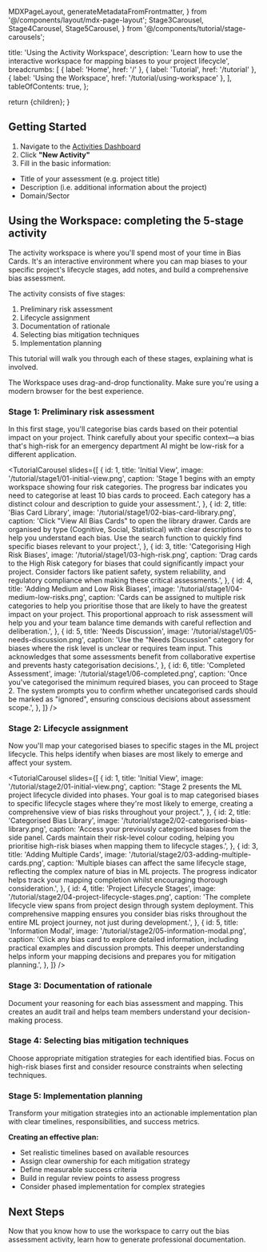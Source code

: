   MDXPageLayout,
  generateMetadataFromFrontmatter,
} from '@/components/layout/mdx-page-layout';
  Stage3Carousel,
  Stage4Carousel,
  Stage5Carousel,
} from '@/components/tutorial/stage-carousels';

  title: 'Using the Activity Workspace',
  description:
    'Learn how to use the interactive workspace for mapping biases to your project lifecycle',
  breadcrumbs: [
    { label: 'Home', href: '/' },
    { label: 'Tutorial', href: '/tutorial' },
    { label: 'Using the Workspace', href: '/tutorial/using-workspace' },
  ],
  tableOfContents: true,
};


  return <MDXPageLayout frontmatter={frontmatter}>{children}</MDXPageLayout>;
}

## Getting Started

1. Navigate to the [Activities Dashboard](/activities)
2. Click **"New Activity"**
3. Fill in the basic information:

- Title of your assessment (e.g. project title)
- Description (i.e. additional information about the project)
- Domain/Sector

## Using the Workspace: completing the 5-stage activity

The activity workspace is where you'll spend most of your time in Bias Cards. It's an interactive environment where you can map biases to your specific project's lifecycle stages, add notes, and build a comprehensive bias assessment.

The activity consists of five stages:

1. Preliminary risk assessment
2. Lifecycle assignment
3. Documentation of rationale
4. Selecting bias mitigation techniques
5. Implementation planning

This tutorial will walk you through each of these stages, explaining what is involved.

<Callout type="warning">
  The Workspace uses drag-and-drop functionality. Make sure you're using a
  modern browser for the best experience.
</Callout>

### Stage 1: Preliminary risk assessment

In this first stage, you'll categorise bias cards based on their potential impact on your project. Think carefully about your specific context—a bias that's high-risk for an emergency department AI might be low-risk for a different application.

<TutorialCarousel
  slides={[
    {
      id: 1,
      title: 'Initial View',
      image: '/tutorial/stage1/01-initial-view.png',
      caption:
        'Stage 1 begins with an empty workspace showing four risk categories. The progress bar indicates you need to categorise at least 10 bias cards to proceed. Each category has a distinct colour and description to guide your assessment.',
    },
    {
      id: 2,
      title: 'Bias Card Library',
      image: '/tutorial/stage1/02-bias-card-library.png',
      caption:
        'Click "View All Bias Cards" to open the library drawer. Cards are organised by type (Cognitive, Social, Statistical) with clear descriptions to help you understand each bias. Use the search function to quickly find specific biases relevant to your project.',
    },
    {
      id: 3,
      title: 'Categorising High Risk Biases',
      image: '/tutorial/stage1/03-high-risk.png',
      caption:
        'Drag cards to the High Risk category for biases that could significantly impact your project. Consider factors like patient safety, system reliability, and regulatory compliance when making these critical assessments.',
    },
    {
      id: 4,
      title: 'Adding Medium and Low Risk Biases',
      image: '/tutorial/stage1/04-medium-low-risks.png',
      caption:
        'Cards can be assigned to multiple risk categories to help you prioritise those that are likely to have the greatest impact on your project. This proportional approach to risk assessment will help you and your team balance time demands with careful reflection and deliberation.',
    },
    {
      id: 5,
      title: 'Needs Discussion',
      image: '/tutorial/stage1/05-needs-discussion.png',
      caption:
        'Use the "Needs Discussion" category for biases where the risk level is unclear or requires team input. This acknowledges that some assessments benefit from collaborative expertise and prevents hasty categorisation decisions.',
    },
    {
      id: 6,
      title: 'Completed Assessment',
      image: '/tutorial/stage1/06-completed.png',
      caption:
        'Once you\'ve categorised the minimum required biases, you can proceed to Stage 2. The system prompts you to confirm whether uncategorised cards should be marked as "ignored", ensuring conscious decisions about assessment scope.',
    },
  ]}
/>

### Stage 2: Lifecycle assignment

Now you'll map your categorised biases to specific stages in the ML project lifecycle. This helps identify when biases are most likely to emerge and affect your system.

<TutorialCarousel
  slides={[
    {
      id: 1,
      title: 'Initial View',
      image: '/tutorial/stage2/01-initial-view.png',
      caption:
        "Stage 2 presents the ML project lifecycle divided into phases. Your goal is to map categorised biases to specific lifecycle stages where they're most likely to emerge, creating a comprehensive view of bias risks throughout your project.",
    },
    {
      id: 2,
      title: 'Categorised Bias Library',
      image: '/tutorial/stage2/02-categorised-bias-library.png',
      caption:
        'Access your previously categorised biases from the side panel. Cards maintain their risk-level colour coding, helping you prioritise high-risk biases when mapping them to lifecycle stages.',
    },
    {
      id: 3,
      title: 'Adding Multiple Cards',
      image: '/tutorial/stage2/03-adding-multiple-cards.png',
      caption:
        'Multiple biases can affect the same lifecycle stage, reflecting the complex nature of bias in ML projects. The progress indicator helps track your mapping completion whilst encouraging thorough consideration.',
    },
    {
      id: 4,
      title: 'Project Lifecycle Stages',
      image: '/tutorial/stage2/04-project-lifecycle-stages.png',
      caption:
        'The complete lifecycle view spans from project design through system deployment. This comprehensive mapping ensures you consider bias risks throughout the entire ML project journey, not just during development.',
    },
    {
      id: 5,
      title: 'Information Modal',
      image: '/tutorial/stage2/05-information-modal.png',
      caption:
        'Click any bias card to explore detailed information, including practical examples and discussion prompts. This deeper understanding helps inform your mapping decisions and prepares you for mitigation planning.',
    },
  ]}
/>

### Stage 3: Documentation of rationale

Document your reasoning for each bias assessment and mapping. This creates an audit trail and helps team members understand your decision-making process.

<Stage3Carousel />

### Stage 4: Selecting bias mitigation techniques

Choose appropriate mitigation strategies for each identified bias. Focus on high-risk biases first and consider resource constraints when selecting techniques.

<Stage4Carousel />

### Stage 5: Implementation planning

Transform your mitigation strategies into an actionable implementation plan with clear timelines, responsibilities, and success metrics.

<Stage5Carousel />

<Callout type="tip">

**Creating an effective plan:**

- Set realistic timelines based on available resources
- Assign clear ownership for each mitigation strategy
- Define measurable success criteria
- Build in regular review points to assess progress
- Consider phased implementation for complex strategies

</Callout>

## Next Steps

Now that you know how to use the workspace to carry out the bias assessment activity, learn how to generate professional documentation.

<LinkCard
  href="/tutorial/creating-reports"
  title="Next: Creating Reports"
  description="Transform your activity into a professional documentation"
  icon={FileText}
/>
